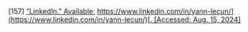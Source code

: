 \[157\]	[“LinkedIn.” Available:](http://paperpile.com/b/Lj1YHA/F5vQ3) [https://www.linkedin.com/in/yann-lecun/](https://www.linkedin.com/in/yann-lecun/)[. \[Accessed: Aug. 15, 2024\]](http://paperpile.com/b/Lj1YHA/F5vQ3)